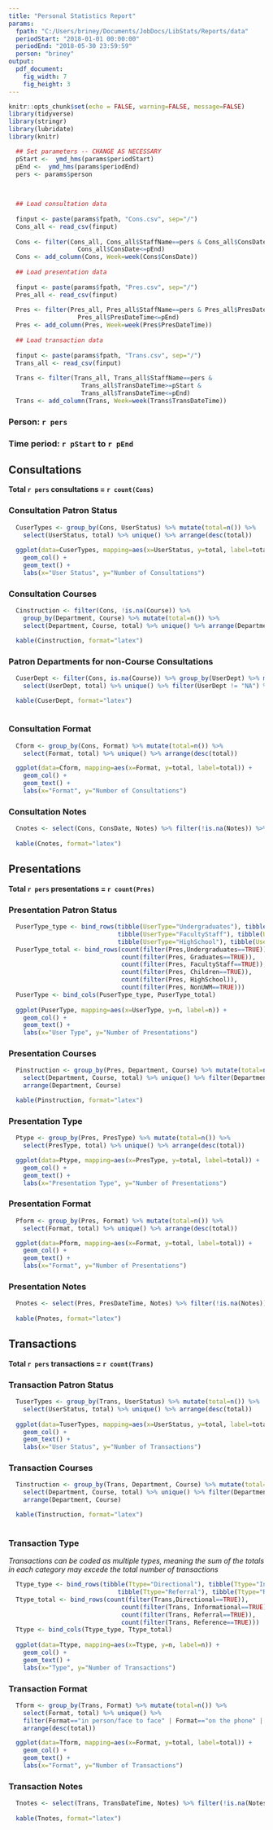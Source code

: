 ```yaml
---
title: "Personal Statistics Report"
params:
  fpath: "C:/Users/briney/Documents/JobDocs/LibStats/Reports/data"
  periodStart: "2018-01-01 00:00:00"
  periodEnd: "2018-05-30 23:59:59"
  person: "briney" 
output:
  pdf_document: 
    fig_width: 7
    fig_height: 3
---
```


<!--
## Name: LibStats_report_person.Rmd
## Created: June 2018 by Kristin Briney
## Purpose: This Rmarkdown template will create a personal report using cleaned StatBot data.
##          Staff ePanther ID and date ranges must be specified.
-->

```r
knitr::opts_chunk$set(echo = FALSE, warning=FALSE, message=FALSE)
library(tidyverse)
library(stringr)
library(lubridate)
library(knitr)

  ## Set parameters -- CHANGE AS NECESSARY
  pStart <-  ymd_hms(params$periodStart)
  pEnd <-  ymd_hms(params$periodEnd)
  pers <- params$person 

  
  
  ## Load consultation data
  
  finput <- paste(params$fpath, "Cons.csv", sep="/")
  Cons_all <- read_csv(finput)
  
  Cons <- filter(Cons_all, Cons_all$StaffName==pers & Cons_all$ConsDate>=pStart & 
                   Cons_all$ConsDate<=pEnd)
  Cons <- add_column(Cons, Week=week(Cons$ConsDate))
  
  ## Load presentation data
  
  finput <- paste(params$fpath, "Pres.csv", sep="/")
  Pres_all <- read_csv(finput)
  
  Pres <- filter(Pres_all, Pres_all$StaffName==pers & Pres_all$PresDateTime>=pStart & 
                   Pres_all$PresDateTime<=pEnd)
  Pres <- add_column(Pres, Week=week(Pres$PresDateTime))
  
  ## Load transaction data
  
  finput <- paste(params$fpath, "Trans.csv", sep="/")
  Trans_all <- read_csv(finput)
  
  Trans <- filter(Trans_all, Trans_all$StaffName==pers &
                    Trans_all$TransDateTime>=pStart & 
                    Trans_all$TransDateTime<=pEnd)
  Trans <- add_column(Trans, Week=week(Trans$TransDateTime))
```

### Person: `r pers`

### Time period: `r pStart` to `r pEnd`

## Consultations

__Total `r pers` consultations = `r count(Cons)`__

### Consultation Patron Status

```r
  CuserTypes <- group_by(Cons, UserStatus) %>% mutate(total=n()) %>% 
    select(UserStatus, total) %>% unique() %>% arrange(desc(total))
  
  ggplot(data=CuserTypes, mapping=aes(x=UserStatus, y=total, label=total)) +
    geom_col() +
    geom_text() +
    labs(x="User Status", y="Number of Consultations")
```

### Consultation Courses

```r
  Cinstruction <- filter(Cons, !is.na(Course)) %>% 
    group_by(Department, Course) %>% mutate(total=n()) %>% 
    select(Department, Course, total) %>% unique() %>% arrange(Department, Course)

  kable(Cinstruction, format="latex")
```

### Patron Departments for non-Course Consultations

```r
  CuserDept <- filter(Cons, is.na(Course)) %>% group_by(UserDept) %>% mutate(total=n()) %>% 
    select(UserDept, total) %>% unique() %>% filter(UserDept != "NA") %>% arrange(desc(total), UserDept)

  kable(CuserDept, format="latex")
  
```

### Consultation Format

```r
  Cform <- group_by(Cons, Format) %>% mutate(total=n()) %>% 
    select(Format, total) %>% unique() %>% arrange(desc(total))

  ggplot(data=Cform, mapping=aes(x=Format, y=total, label=total)) +
    geom_col() +
    geom_text() +
    labs(x="Format", y="Number of Consultations")
```

### Consultation Notes

```r
  Cnotes <- select(Cons, ConsDate, Notes) %>% filter(!is.na(Notes)) %>% arrange(ConsDate)
  
  kable(Cnotes, format="latex")
```



## Presentations

__Total `r pers` presentations = `r count(Pres)`__


### Presentation Patron Status

```r
  PuserType_type <- bind_rows(tibble(UserType="Undergraduates"), tibble(UserType="Graduates"),
                              tibble(UserType="FacultyStaff"), tibble(UserType="Children"),
                              tibble(UserType="HighSchool"), tibble(UserType="NonUWM"))
  PuserType_total <- bind_rows(count(filter(Pres,Undergraduates==TRUE)), 
                               count(filter(Pres, Graduates==TRUE)),
                               count(filter(Pres, FacultyStaff==TRUE)),
                               count(filter(Pres, Children==TRUE)),
                               count(filter(Pres, HighSchool)),
                               count(filter(Pres, NonUWM==TRUE)))
  PuserType <- bind_cols(PuserType_type, PuserType_total)
  
  ggplot(PuserType, mapping=aes(x=UserType, y=n, label=n)) +
    geom_col() +
    geom_text() +
    labs(x="User Type", y="Number of Presentations")
```

### Presentation Courses

```r
  Pinstruction <- group_by(Pres, Department, Course) %>% mutate(total=n()) %>% 
    select(Department, Course, total) %>% unique() %>% filter(Department != "NA") %>%
    arrange(Department, Course)

  kable(Pinstruction, format="latex")
```

### Presentation Type

```r
  Ptype <- group_by(Pres, PresType) %>% mutate(total=n()) %>% 
    select(PresType, total) %>% unique() %>% arrange(desc(total))

  ggplot(data=Ptype, mapping=aes(x=PresType, y=total, label=total)) +
    geom_col() +
    geom_text() +
    labs(x="Presentation Type", y="Number of Presentations")
```

### Presentation Format

```r
  Pform <- group_by(Pres, Format) %>% mutate(total=n()) %>% 
    select(Format, total) %>% unique() %>% arrange(desc(total))

  ggplot(data=Pform, mapping=aes(x=Format, y=total, label=total)) +
    geom_col() +
    geom_text() +
    labs(x="Format", y="Number of Presentations")
```

### Presentation Notes

```r
  Pnotes <- select(Pres, PresDateTime, Notes) %>% filter(!is.na(Notes)) %>% arrange(PresDateTime)
  
  kable(Pnotes, format="latex")
```



## Transactions

__Total `r pers` transactions = `r count(Trans)`__

### Transaction Patron Status

```r
  TuserTypes <- group_by(Trans, UserStatus) %>% mutate(total=n()) %>% 
    select(UserStatus, total) %>% unique() %>% arrange(desc(total))
  
  ggplot(data=TuserTypes, mapping=aes(x=UserStatus, y=total, label=total)) +
    geom_col() +
    geom_text() +
    labs(x="User Status", y="Number of Transactions")
```

### Transaction Courses

```r
  Tinstruction <- group_by(Trans, Department, Course) %>% mutate(total=n()) %>% 
    select(Department, Course, total) %>% unique() %>% filter(Department != "NA") %>%
    arrange(Department, Course)

  kable(Tinstruction, format="latex")
  
```

### Transaction Type

_Transactions can be coded as multiple types, meaning the sum of the totals
in each category may excede the total number of transactions_

```r
  Ttype_type <- bind_rows(tibble(Ttype="Directional"), tibble(Ttype="Informational"),
                              tibble(Ttype="Referral"), tibble(Ttype="Reference"))
  Ttype_total <- bind_rows(count(filter(Trans,Directional==TRUE)), 
                               count(filter(Trans, Informational==TRUE)),
                               count(filter(Trans, Referral==TRUE)),
                               count(filter(Trans, Reference==TRUE)))
  Ttype <- bind_cols(Ttype_type, Ttype_total)
  
  ggplot(data=Ttype, mapping=aes(x=Ttype, y=n, label=n)) +
    geom_col() +
    geom_text() +
    labs(x="Type", y="Number of Transactions")
```

### Transaction Format

```r
  Tform <- group_by(Trans, Format) %>% mutate(total=n()) %>% 
    select(Format, total) %>% unique() %>% 
    filter(Format=="in person/face to face" | Format=="on the phone" | Format=="over e-mail") %>% 
    arrange(desc(total))

  ggplot(data=Tform, mapping=aes(x=Format, y=total, label=total)) +
    geom_col() +
    geom_text() +
    labs(x="Format", y="Number of Transactions")
```

### Transaction Notes

```r
  Tnotes <- select(Trans, TransDateTime, Notes) %>% filter(!is.na(Notes)) %>% arrange(TransDateTime)
  
  kable(Tnotes, format="latex")
```

